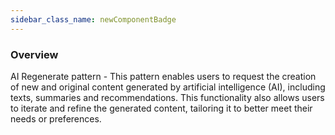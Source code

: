 ```yaml
---
sidebar_class_name: newComponentBadge
---
```



### Overview

AI Regenerate pattern - This pattern enables users to request the creation of new and original content generated by artificial intelligence (AI), including texts, summaries and recommendations. This functionality also allows users to iterate and refine the generated content, tailoring it to better meet their needs or preferences.

<Basic />